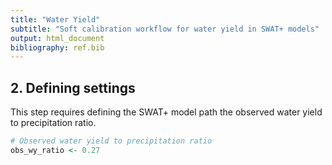 ```yaml
---
title: "Water Yield"
subtitle: "Soft calibration workflow for water yield in SWAT+ models"
output: html_document
bibliography: ref.bib
---
```


## 2. Defining settings {#scc_step2}

This step requires defining the SWAT+ model path the observed water yield to precipitation ratio. 

```r
# Observed water yield to precipitation ratio
obs_wy_ratio <- 0.27
```

